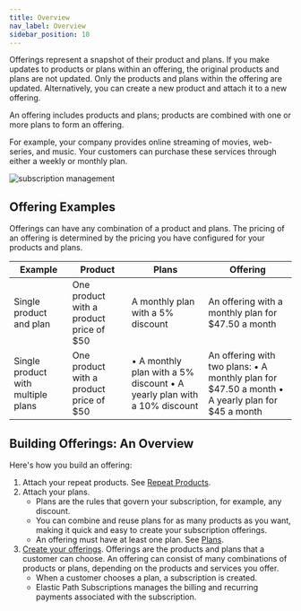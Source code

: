 ```yaml
---
title: Overview
nav_label: Overview
sidebar_position: 10
---
```


Offerings represent a snapshot of their product and plans. If you make updates to products or plans within an offering, the original products and plans are not updated. Only the products and plans within the offering are updated. Alternatively, you can create a new product and attach it to a new offering.

An offering includes products and plans; products are combined with one or more plans to form an offering. 

For example, your company provides online streaming of movies, web-series, and music. Your customers can purchase these services through either a weekly or monthly plan.  

![subscription management](/assets/subscription_management.png)

## Offering Examples

Offerings can have any combination of a product and plans. The pricing of an offering is determined by the pricing you have configured for your products and plans.

| Example | Product | Plans | Offering |
| --- | --- | --- | --- | 
| Single product and plan | One product with a product price of $50 |  A monthly plan with a 5% discount | An offering with a monthly plan for $47.50 a month |
| Single product with multiple plans | One product with a product price of $50 | • A monthly plan with a 5% discount • A yearly plan with a 10% discount | An offering with two plans: • A monthly plan for $47.50 a month • A yearly plan for $45 a month |

## Building Offerings: An Overview

Here's how you build an offering:

1. Attach your repeat products. See [Repeat Products](/docs/commerce-manager/subscriptions/products/managing-products-cm).
2. Attach your plans.
    - Plans are the rules that govern your subscription, for example, any discount.
    - You can combine and reuse plans for as many products as you want, making it quick and easy to create your subscription offerings.
    - An offering must have at least one plan. See [Plans](/docs/commerce-manager/subscriptions/subscription-plans/managing-subscription-plans-cm).
3. [Create your offerings](/docs/commerce-manager/subscriptions/offerings/managing-subscription-offerings). Offerings are the products and plans that a customer can choose. An offering can consist of many combinations of products or plans, depending on the products and services you offer.
    - When a customer chooses a plan, a subscription is created.
    - Elastic Path Subscriptions manages the billing and recurring payments associated with the subscription. 


